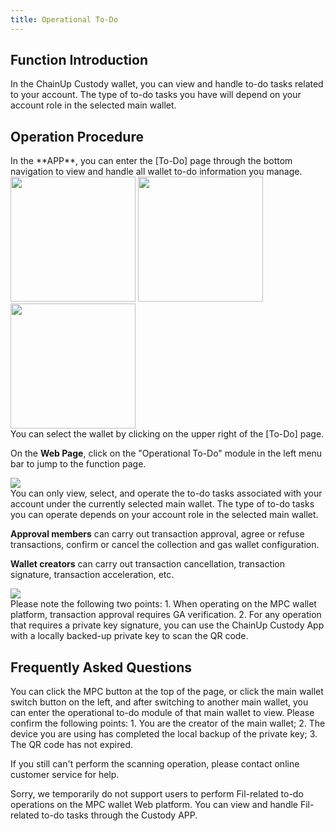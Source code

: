 ```yaml
---
title: Operational To-Do
---
```


##  Function Introduction

In the ChainUp Custody wallet, you can view and handle to-do tasks related to your account. The type of to-do tasks you have will depend on your account role in the selected main wallet.

##  Operation Procedure

<Steps>
<Step title="View To-Do Information">
In the **APP**, you can enter the [To-Do] page through the bottom navigation to view and handle all wallet to-do information you manage.
<div className="w-full flex items-center justify-center">
    <CardGroup cols={3}>
    <img src="/images/user-guide/todo1.png" width="200"/>
    <img src="/images/user-guide/todo2.png" width="200"/>
    <img src="/images/user-guide/todo3.png" width="200"/>
    </CardGroup>
</div>

<Tip>
You can select the wallet by clicking on the upper right of the [To-Do] page.
</Tip>

On the **Web Page**, click on the "Operational To-Do" module in the left menu bar to jump to the function page.
<div className="w-full flex items-center justify-center">
    <img src="/images/user-guide/todo4.png" />
</div>
<Tip>
You can only view, select, and operate the to-do tasks associated with your account under the currently selected main wallet.
</Tip>

</Step>
<Step title="Handle Operational To-Do">
The type of to-do tasks you can operate depends on your account role in the selected main wallet.

**Approval members** can carry out transaction approval, agree or refuse transactions, confirm or cancel the collection and gas wallet configuration.

**Wallet creators** can carry out transaction cancellation, transaction signature, transaction acceleration, etc.

<div className="w-full flex items-center justify-center">
    <img src="/images/user-guide/todo5.png" />
</div>


<Warning>
Please note the following two points:
1. When operating on the MPC wallet platform, transaction approval requires GA verification.
2. For any operation that requires a private key signature, you can use the ChainUp Custody App with a locally backed-up private key to scan the QR code.
</Warning>
</Step>
</Steps>

##  Frequently Asked Questions

<Accordion title="How do I view the operational to-do of other main wallets?">
You can click the MPC button at the top of the page, or click the main wallet switch button on the left, and after switching to another main wallet, you can enter the operational to-do module of that main wallet to view.
</Accordion>

<Accordion title="Why can't I complete tasks waiting for signature and acceleration by scanning the QR code of the to-do?">
Please confirm the following points:
1. You are the creator of the main wallet;
2. The device you are using has completed the local backup of the private key;
3. The QR code has not expired.

If you still can't perform the scanning operation, please contact online customer service for help.
</Accordion>

<Accordion title="Why can't I view Fil-related to-do tasks?">
Sorry, we temporarily do not support users to perform Fil-related to-do operations on the MPC wallet Web platform. You can view and handle Fil-related to-do tasks through the Custody APP.
</Accordion>
